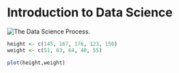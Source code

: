 # Introduction to Data Science

![The Data Science Process](Resources/Figures/DataScienceProcess.png "The Data Science Process").

```r
height <- c(145, 167, 176, 123, 150)
weight <- c(51, 63, 64, 40, 55)

plot(height,weight)
```